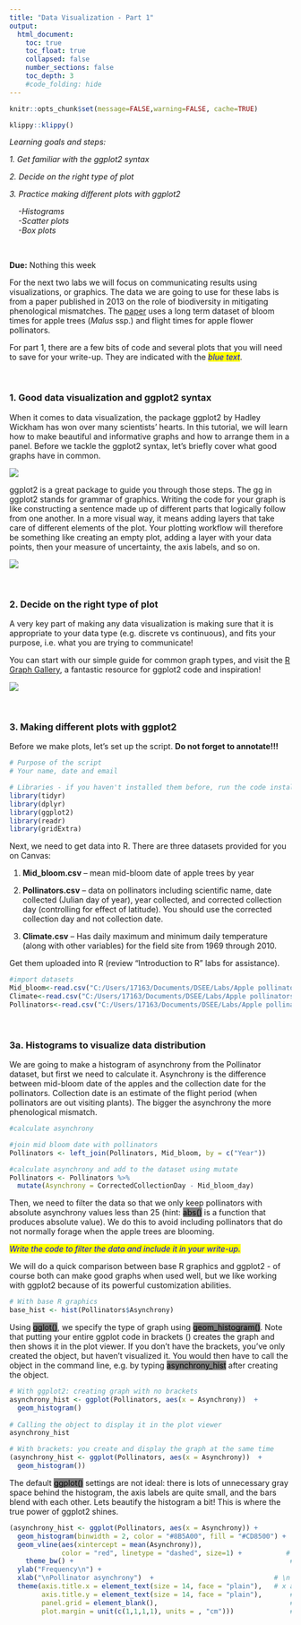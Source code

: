```yaml
---
title: "Data Visualization - Part 1"
output:
  html_document:
    toc: true
    toc_float: true
    collapsed: false
    number_sections: false
    toc_depth: 3
    #code_folding: hide
---
```


```r
knitr::opts_chunk$set(message=FALSE,warning=FALSE, cache=TRUE)
```

```r
klippy::klippy()
```

*Learning goals and steps:*

*1.  Get familiar with the ggplot2 syntax*
  
*2.  Decide on the right type of plot*
  
*3.  Practice making different plots with ggplot2*

|     *-Histograms*
|     *-Scatter plots*
|     *-Box plots*
      
<br>

**Due:** Nothing this week

For the next two labs we will focus on communicating results using visualizations, or graphics.  The data we are going to use for these labs is from a paper published in 2013 on the role of biodiversity in mitigating phenological mismatches.  The [paper](https://fandm.instructure.com/courses/17827/files?preview=1433579) uses a long term dataset of bloom times for apple trees (*Malus* ssp.) and flight times for apple flower pollinators.

For part 1, there are a few bits of code and several plots that you will need to save for your write-up.  They are indicated with the *<mark style="color:blue">blue text</mark>*.

<br>

### 1. Good data visualization and ggplot2 syntax

When it comes to data visualization, the package ggplot2 by Hadley Wickham has won over many scientists’ hearts. In this tutorial, we will learn how to make beautiful and informative graphs and how to arrange them in a panel. Before we tackle the ggplot2 syntax, let’s briefly cover what good graphs have in common.

![](images/Plot table.png)

ggplot2 is a great package to guide you through those steps. The gg in ggplot2 stands for grammar of graphics. Writing the code for your graph is like constructing a sentence made up of different parts that logically follow from one another. In a more visual way, it means adding layers that take care of different elements of the plot. Your plotting workflow will therefore be something like creating an empty plot, adding a layer with your data points, then your measure of uncertainty, the axis labels, and so on.

![](images/Graphs in ggplot2.png)

<br>

### 2. Decide on the right type of plot

A very key part of making any data visualization is making sure that it is appropriate to your data type (e.g. discrete vs continuous), and fits your purpose, i.e. what you are trying to communicate!

You can start with our simple guide for common graph types, and visit the [R Graph Gallery](https://r-graph-gallery.com/), a fantastic resource for ggplot2 code and inspiration!

![](images/Graphs in ggplot2 2.png)

<br>

### 3. Making different plots with ggplot2

Before we make plots, let’s set up the script.  **Do not forget to annotate!!!**

```r
# Purpose of the script
# Your name, date and email

# Libraries - if you haven't installed them before, run the code install.packages("package_name")
library(tidyr)
library(dplyr)
library(ggplot2)
library(readr)
library(gridExtra)
```

Next, we need to get data into R.  There are three datasets provided for you on Canvas:

1) **Mid_bloom.csv** – mean mid-bloom date of apple trees by year

2) **Pollinators.csv** – data on pollinators including scientific name, date collected (Julian day of year), year collected, and corrected collection day (controlling for effect of latitude).  You should use the corrected collection day and not collection date.

3) **Climate.csv** – Has daily maximum and minimum daily temperature (along with other variables) for the field site from 1969 through 2010.

Get them uploaded into R (review “Introduction to R” labs for assistance).

```r
#import datasets
Mid_bloom<-read.csv("C:/Users/17163/Documents/DSEE/Labs/Apple pollinators/Mid_bloom.csv",header=T)
Climate<-read.csv("C:/Users/17163/Documents/DSEE/Labs/Apple pollinators/Climate.csv",header=T)
Pollinators<-read.csv("C:/Users/17163/Documents/DSEE/Labs/Apple pollinators/Pollinators.csv",header=T)

```

<br>

### 3a. Histograms to visualize data distribution

We are going to make a histogram of asynchrony from the Pollinator dataset, but first we need to calculate it.  Asynchrony is the difference between mid-bloom date of the apples and the collection date for the pollinators.  Collection date is an estimate of the flight period (when pollinators are out visiting plants).  The bigger the asynchrony the more phenological mismatch.

```r
#calculate asynchrony

#join mid bloom date with pollinators
Pollinators <- left_join(Pollinators, Mid_bloom, by = c("Year"))

#calculate asynchrony and add to the dataset using mutate
Pollinators <- Pollinators %>%
  mutate(Asynchrony = CorrectedCollectionDay - Mid_bloom_day)
```

Then, we need to filter the data so that we only keep pollinators with absolute asynchrony values less than 25 (hint: <mark style="background-color:grey">abs()</mark> is a function that produces absolute value).  We do this to avoid including pollinators that do not normally forage when the apple trees are blooming.

<mark style="color:blue">*Write the code to filter the data and include it in your write-up.*</mark>

We will do a quick comparison between base R graphics and ggplot2 - of course both can make good graphs when used well, but we like working with ggplot2 because of its powerful customization abilities.

```r
# With base R graphics
base_hist <- hist(Pollinators$Asynchrony)
```

Using <mark style="background-color:grey">gglot()</mark>, we specify the type of graph using <mark style="background-color:grey">geom_histogram()</mark>. Note that putting your entire ggplot code in brackets () creates the graph and then shows it in the plot viewer. If you don’t have the brackets, you’ve only created the object, but haven’t visualized it. You would then have to call the object in the command line, e.g. by typing <mark style="background-color:grey">asynchrony_hist</mark> after creating the object.

```r
# With ggplot2: creating graph with no brackets
asynchrony_hist <- ggplot(Pollinators, aes(x = Asynchrony))  +
  geom_histogram() 
  
# Calling the object to display it in the plot viewer
asynchrony_hist

# With brackets: you create and display the graph at the same time
(asynchrony_hist <- ggplot(Pollinators, aes(x = Asynchrony))  +
  geom_histogram())
```

The default <mark style="background-color:grey">ggplot()</mark> settings are not ideal: there is lots of unnecessary gray space behind the histogram, the axis labels are quite small, and the bars blend with each other. Lets beautify the histogram a bit! This is where the true power of ggplot2 shines.

```r
(asynchrony_hist <- ggplot(Pollinators, aes(x = Asynchrony)) +                
  geom_histogram(binwidth = 2, color = "#8B5A00", fill = "#CD8500") +    # Changing the binwidth and colors
  geom_vline(aes(xintercept = mean(Asynchrony)),                       # Adding a line for mean abundance
             color = "red", linetype = "dashed", size=1) +           # Changing the look of the line
    theme_bw() +                                                      # Changing the theme to get rid of the gray background
  ylab("Frequency\n") +                                                   # Changing the text of the y axis label
  xlab("\nPollinator asynchrony")  +                              # \n adds a blank line between axis and text
  theme(axis.title.x = element_text(size = 14, face = "plain"),   # x axis face="plain" is the default, you can change it to italic, bold, etc. 
        axis.title.y = element_text(size = 14, face = "plain"),       # y axis 
        panel.grid = element_blank(),                                 # Removing the gray grid lines
        plot.margin = unit(c(1,1,1,1), units = , "cm")))              # Putting a 1 cm margin around the plot
```


